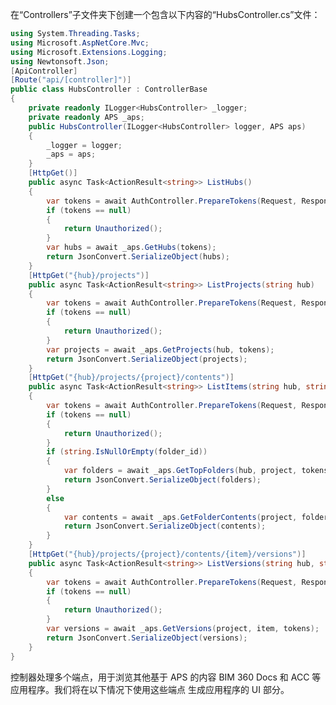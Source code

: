 在“Controllers”子文件夹下创建一个包含以下内容的“HubsController.cs”文件：

```csharp title="Controllers/HubsController.cs"
using System.Threading.Tasks;
using Microsoft.AspNetCore.Mvc;
using Microsoft.Extensions.Logging;
using Newtonsoft.Json;
[ApiController]
[Route("api/[controller]")]
public class HubsController : ControllerBase
{
    private readonly ILogger<HubsController> _logger;
    private readonly APS _aps;
    public HubsController(ILogger<HubsController> logger, APS aps)
    {
        _logger = logger;
        _aps = aps;
    }
    [HttpGet()]
    public async Task<ActionResult<string>> ListHubs()
    {
        var tokens = await AuthController.PrepareTokens(Request, Response, _aps);
        if (tokens == null)
        {
            return Unauthorized();
        }
        var hubs = await _aps.GetHubs(tokens);
        return JsonConvert.SerializeObject(hubs);
    }
    [HttpGet("{hub}/projects")]
    public async Task<ActionResult<string>> ListProjects(string hub)
    {
        var tokens = await AuthController.PrepareTokens(Request, Response, _aps);
        if (tokens == null)
        {
            return Unauthorized();
        }
        var projects = await _aps.GetProjects(hub, tokens);
        return JsonConvert.SerializeObject(projects);
    }
    [HttpGet("{hub}/projects/{project}/contents")]
    public async Task<ActionResult<string>> ListItems(string hub, string project, [FromQuery] string? folder_id)
    {
        var tokens = await AuthController.PrepareTokens(Request, Response, _aps);
        if (tokens == null)
        {
            return Unauthorized();
        }
        if (string.IsNullOrEmpty(folder_id))
        {
            var folders = await _aps.GetTopFolders(hub, project, tokens);
            return JsonConvert.SerializeObject(folders);
        }
        else
        {
            var contents = await _aps.GetFolderContents(project, folder_id, tokens);
            return JsonConvert.SerializeObject(contents);
        }
    }
    [HttpGet("{hub}/projects/{project}/contents/{item}/versions")]
    public async Task<ActionResult<string>> ListVersions(string hub, string project, string item)
    {
        var tokens = await AuthController.PrepareTokens(Request, Response, _aps);
        if (tokens == null)
        {
            return Unauthorized();
        }
        var versions = await _aps.GetVersions(project, item, tokens);
        return JsonConvert.SerializeObject(versions);
    }
}
```

控制器处理多个端点，用于浏览其他基于 APS 的内容
BIM 360 Docs 和 ACC 等应用程序。我们将在以下情况下使用这些端点
生成应用程序的 UI 部分。
